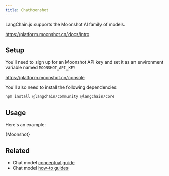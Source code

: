 ```yaml
---
title: ChatMoonshot
---
```


LangChain.js supports the Moonshot AI family of models.

https://platform.moonshot.cn/docs/intro

## Setup

You'll need to sign up for an Moonshot API key and set it as an environment variable named `MOONSHOT_API_KEY`

https://platform.moonshot.cn/console

You'll also need to install the following dependencies:


<IntegrationInstallTooltip></IntegrationInstallTooltip>

```bash npm2yarn
npm install @langchain/community @langchain/core
```

## Usage

Here's an example:


<CodeBlock language="typescript">{Moonshot}</CodeBlock>

## Related

- Chat model [conceptual guide](/oss/concepts/chat_models)
- Chat model [how-to guides](/oss/how-to/#chat-models)
